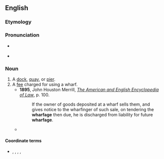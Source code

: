==English==

===Etymology===
{{suffix|wharf|age|lang=en}}

===Pronunciation===
* {{a|UK}} {{IPA|/ˈwɔː.fəd͡ʒ/|lang=en}}
* {{a|US}} {{IPA|/ˈwɔɹ.fəd͡ʒ/|lang=en}}

===Noun===
{{en-noun|~}}

# A [[dock]], [[quay]], or [[pier]].
# A [[fee]] charged for using a wharf.
#* '''1895''', John Houston Merrill, ''[http://books.google.com/books?id=rZ0BAAAAYAAJ&pg=PA100&dq=wharfage&ei=BY_TRr_eCqGQogKL3rzQBw The American and English Encyclopedia of Law]'', p. 100.
#*: If the owner of goods deposited at a wharf sells them, and gives notice to the wharfinger of such sale, on tendering the '''wharfage''' then due, he is discharged from liability for future '''wharfage'''.
#* {{quote-book|title=Water terminal and transfer facilities|page=537|author=United States. Army. Corps of Engineers|year=1913|passage=the '''wharfage''' or shorage rates are 10 cents per cord of wood, 10 cents per thousand feet of lumber, and 1 cent per tie, and these rates do not include handling}}

====Coordinate terms====
* {{sense|wharf usage fee}} {{l|en|shorage}}, {{l|en|demurrage}}, {{l|en|cranage}}, {{l|en|tonnage}}, {{l|en|shippage}}